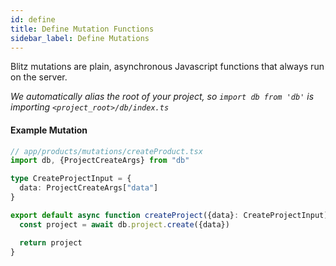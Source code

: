 ```yaml
---
id: define
title: Define Mutation Functions
sidebar_label: Define Mutations
---
```


Blitz mutations are plain, asynchronous Javascript functions that always run on the server.

_We automatically alias the root of your project, so `import db from 'db'` is importing `<project_root>/db/index.ts`_

#### Example Mutation

```ts
// app/products/mutations/createProduct.tsx
import db, {ProjectCreateArgs} from "db"

type CreateProjectInput = {
  data: ProjectCreateArgs["data"]
}

export default async function createProject({data}: CreateProjectInput) {
  const project = await db.project.create({data})

  return project
}
```

